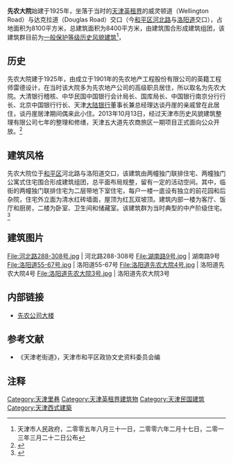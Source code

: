 {{天津历史风貌建筑|
省区市 = 天津市 |
名称 = 先农大院 |
图片 = [[File:洛阳道55-67号.jpg|200px]] |
编号 = 0130063<br />0130206<br />0130213<br />0130217<br />0130442 |
等级 = 一般保护 |
时代 = 1925年|
所在 = [[天津市|天津市]][[和平区_(天津市)|和平区]] |
公布 = 2005年8月31日<br />2006年2月17日<br />2013年3月22日|
}}

'''先农大院'''始建于1925年，坐落于当时的[[天津英租界|天津英租界]]的威灵顿道（Wellington Road）与达克拉道（Douglas Road）交口（今[[和平区_(天津市)|和平区]][[河北路_(天津)|河北路]]与[[洛阳道|洛阳道]]交口），占地面积为8100平方米，总建筑面积为8400平方米，由建筑围合形成建筑组团，该建筑群目前为[[天津历史风貌建筑|一般保护等级历史风貌建筑]]<ref>天津市人民政府，二零零五年八月三十一日，二零零六年二月十七日，二零一三年三月二十二日公布</ref>，

== 历史 ==
先农大院建于1925年，由成立于1901年的先农地产工程股份有限公司的英籍工程师雷德设计，在当时该大院多为先农地产公司的高级职员居住，所以取名为先农大院。大清银行稽核、中华民国中国银行会计局长、国库局长、中国银行南京分行行长、北京中国银行行长、天津[[大陆银行|大陆银行]]董事长兼总经理达谈丹崖的亲戚曾在此居住，谈丹崖居津期间偶来此小住。2013年10月13日，经过天津市历史风貌建筑整理有限公司七年的整理和修缮，天津五大道先农商旅区一期项目正式面向公众开放。<ref>{{Cite web |url=http://cul.sohu.com/20100803/n273955190.shtml |title=河北路先农大院谈丹崖旧居 |accessdate=2012-02-28 |archive-date=2014-01-08 |archive-url=https://web.archive.org/web/20140108055529/http://cul.sohu.com/20100803/n273955190.shtml |dead-url=no }}</ref>

== 建筑风格 ==
先农大院位于[[和平区_(天津市)|和平区]]河北路与洛阳道交口，该建筑由两幢独门联排住宅、两幢独门公寓式住宅围合形成建筑组团，总平面布局规整，留有一定的活动空间。其中，临街的两幢独门联排住宅为二层带地下室住宅，每户一楼一底设有独立的前花园和后杂院，住宅外立面为清水红砖墙面，屋顶为红瓦双坡顶。建筑内部一楼为客厅、饭厅和厨房，二楼为卧室、卫生间和储藏室。该建筑群为当时典型的中产阶级住宅。<ref>{{Cite web |url=http://www.fmjz.cn/Lists/List25/DispForm.aspx?ID=151 |title=先农大院 |accessdate=2014-01-08 |archive-date=2014-01-08 |archive-url=https://web.archive.org/web/20140108051950/http://www.fmjz.cn/Lists/List25/DispForm.aspx?ID=151 |dead-url=no }}</ref>

== 建筑图片 ==
<gallery>  
File:河北路288-308号.jpg | 河北路288-308号
File:湖南路9号.jpg | 湖南路9号
File:洛阳道55-67号.jpg | 洛阳道55-67号
File:洛阳道先农大院4号.jpg | 洛阳道先农大院4号
File:洛阳道先农大院3号.jpg | 洛阳道先农大院3号
</gallery>

== 内部链接 ==
* [[先农公司大楼|先农公司大楼]]

== 参考文献 ==
*《天津老街道》，天津市和平区政协文史资料委员会编

== 注释 ==
<div class="references-small">
<references></references>
</div>

{{天津市名人故居}}
{{天津近代历史文化专题}}

[[Category:天津里巷|Category:天津里巷]]
[[Category:天津英租界建筑物|Category:天津英租界建筑物]]
[[Category:天津民国建筑|Category:天津民国建筑]]
[[Category:天津西式建築|Category:天津西式建築]]